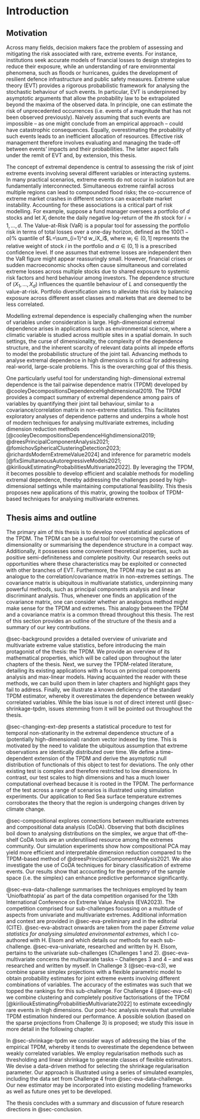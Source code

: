 # Introduction

## Motivation

Across many fields, decision makers face the problem of assessing and mitigating the risk associated with rare, extreme events. For instance, institutions seek accurate models of financial losses to design strategies to reduce their exposure, while an understanding of rare environmental phenomena, such as floods or hurricanes, guides the development of resilient defence infrastructure and public safety measures. Extreme value theory (EVT) provides a rigorous probabilistic framework for analysing the stochastic behaviour of such events. In particular, EVT is underpinned by asymptotic arguments that allow the probability law to be extrapolated beyond the maxima of the observed data. In principle, one can estimate the risk of unprecedented occurrences (i.e. events of a magnitude that has not been observed previously). Naively assuming that such events are impossible -- as one might conclude from an empirical approach -- could have catastrophic consequences. Equally, overestimating the probability of such events leads to an inefficient allocation of resources. Effective risk management therefore involves evaluating and managing the trade-off between events' impacts and their probabilities. The latter aspect falls under the remit of EVT and, by extension, this thesis.

The concept of extremal dependence is central to assessing the risk of joint extreme events involving several different variables or interacting systems. In many practical scenarios, extreme events do not occur in isolation but are fundamentally interconnected. Simultaneous extreme rainfall across multiple regions can lead to compounded flood risks; the co-occurrence of extreme market crashes in different sectors can exacerbate market instability. Accounting for these associations is a critical part of risk modelling. For example, suppose a fund manager oversees a portfolio of $d$ stocks and let $X_i$ denote the daily negative log-return of the $i$th stock for $i=1,\ldots,d$. The Value-at-Risk (VaR) is a popular tool for assessing the portfolio risk in terms of total losses over a one-day horizon, defined as the $100(1-\alpha)\%$ quantile of $L=\sum_{i=1}^d w_iX_i$, where $w_i\in(0,1]$ represents the relative weight of stock $i$ in the portfolio and $\alpha\in(0,1)$ is a prescribed confidence level. If one assumes that extreme losses are independent then the VaR figure might appear reassuringly small. However, financial crises or sudden macroeconomic shocks often cause simultaneous and correlated extreme losses across multiple stocks due to shared exposure to systemic risk factors and herd behaviour among investors. The dependence structure of $(X_1,\ldots,X_d)$ influences the quantile behaviour of $L$ and consequently the value-at-risk. Portfolio diversification aims to alleviate this risk by balancing exposure across different asset classes and markets that are deemed to be less correlated. 

Modelling extremal dependence is especially challenging when the number of variables under consideration is large. High-dimensional extremal dependence arises in applications such as environmental science, where a climatic variable is studied across multiple sites in a spatial domain. In such settings, the curse of dimensionality, the complexity of the dependence structure, and the inherent scarcity of relevant data points all impede efforts to model the probabilistic structure of the joint tail. Advancing methods to analyse extremal dependence in high dimensions is critical for addressing real-world, large-scale problems. This is the overarching goal of this thesis. 

One particularly useful tool for understanding high-dimensional extremal dependence is the tail pairwise dependence matrix (TPDM) developed by @cooleyDecompositionsDependenceHighdimensional2019. The TPDM provides a compact summary of extremal dependence among pairs of variables by quantifying their joint tail behaviour, similar to a covariance/correlation matrix in non-extreme statistics. This facilitates exploratory analyses of dependence patterns and underpins a whole host of modern techniques for analysing multivariate extremes, including dimension reduction methods [@cooleyDecompositionsDependenceHighdimensional2019; @dreesPrincipalComponentAnalysis2021; @fomichovSphericalClusteringDetection2023; @richardsModernExtremeValue2024] and inference for parametric models [@fixSimultaneousAutoregressiveModels2021; @kirilioukEstimatingProbabilitiesMultivariate2022]. By leveraging the TPDM, it becomes possible to develop efficient and scalable methods for modelling extremal dependence, thereby addressing the challenges posed by high-dimensional settings while maintaining computational feasibility. This thesis proposes new applications of this matrix, growing the toolbox of TPDM-based techniques for analysing multivariate extremes. 

## Thesis aims and outline

The primary aim of this thesis is to develop novel statistical applications of the TPDM. The TPDM can be a useful tool for overcoming the curse of dimensionality or summarising the dependence structure in a compact way. Additionally, it possesses some convenient theoretical properties, such as positive semi-definiteness and complete positivity. Our research seeks out opportunities where these characteristics may be exploited or connected with other branches of EVT. Furthermore, the TPDM may be cast as an analogue to the correlation/covariance matrix in non-extremes settings. The covariance matrix is ubiquitous in multivariate statistics, underpinning many powerful methods, such as principal components analysis and linear discriminant analysis. Thus, whenever one finds an application of the covariance matrix, one can consider whether an analogous method might make sense for the TPDM and extremes. This analogy between the TPDM and a covariance matrix is a common thread throughout this thesis. The rest of this section provides an outline of the structure of the thesis and a summary of our key contributions.

@sec-background provides a detailed overview of univariate and multivariate extreme value statistics, before introducing the main protagonist of the thesis: the TPDM. We provide an overview of its mathematical properties, which will be called upon throughout the later chapters of the thesis. Next, we survey the TPDM-related literature, detailing its existing applications with a focus on principal components analysis and max-linear models. Having acquainted the reader with these methods, we can build upon them in later chapters and highlight gaps they fail to address. Finally, we illustrate a known deficiency of the standard TPDM estimator, whereby it overestimates the dependence between weakly correlated variables. While the bias issue is not of direct interest until @sec-shrinkage-tpdm, issues stemming from it will be pointed out throughout the thesis.

@sec-changing-ext-dep presents a statistical procedure to test for temporal non-stationarity in the extremal dependence structure of a (potentially high-dimensional) random vector indexed by time. This is motivated by the need to validate the ubiquitous assumption that extreme observations are identically distributed over time. We define a time-dependent extension of the TPDM and derive the asymptotic null distribution of functionals of this object to test for deviations. The only other existing test is complex and therefore restricted to low dimensions. In contrast, our test scales to high dimensions and has a much lower computational overhead because it is rooted in the TPDM. The performance of the test across a range of scenarios is illustrated using simulation experiments. Our application to Red Sea surface temperature extremes corroborates the theory that the region is undergoing changes driven by climate change.

@sec-compositional explores connections between multivariate extremes and compositional data analysis (CoDA). Observing that both disciplines boil down to analysing distributions on the simplex, we argue that off-the-shelf CoDA tools are an underutilised resource among the extremes community. Our simulation experiments show how compositional PCA may yield more efficient and interpretable dimension reduction compared to the TPDM-based method of @dreesPrincipalComponentAnalysis2021. We also investigate the use of CoDA techniques for binary classification of extreme events. Our results show that accounting for the geometry of the sample space (i.e. the simplex) can enhance predictive performance significantly.

@sec-eva-data-challenge summarises the techniques employed by team 'Uniofbathtopia' as part of the data competition organised for the 13th International Conference on Extreme Value Analysis (EVA2023). The competition comprised four sub-challenges focussing on a multitude of aspects from univariate and multivariate extremes. Additional information and context are provided in @sec-eva-preliminary and in the editorial (CITE). @sec-eva-abstract onwards are taken from the paper *Extreme value statistics for analysing simulated environmental extremes*, which I co-authored with H. Elsom and which details our methods for each sub-challenge. @sec-eva-univariate, researched and written by H. Elsom, pertains to the univariate sub-challenges (Challenges 1 and 2). @sec-eva-multivariate concerns the multivariate tasks -- Challenges 3 and 4 -- and was researched and written by myself. In Challenge 3 (@sec-eva-c3), we combine sparse simplex projections with a flexible parametric model to obtain probability estimates for joint extreme events involving different combinations of variables. The accuracy of the estimates was such that we topped the rankings for this sub-challenge. For Challenge 4 (@sec-eva-c4) we combine clustering and completely positive factorisations of the TPDM [@kirilioukEstimatingProbabilitiesMultivariate2022] to estimate exceedingly rare events in high dimensions. Our post-hoc analysis reveals that unreliable TPDM estimation hindered our performance. A possible solution (based on the sparse projections from Challenge 3) is proposed; we study this issue in more detail in the following chapter.

In @sec-shrinkage-tpdm we consider ways of addressing the bias of the empirical TPDM, whereby it tends to overestimate the dependence between weakly correlated variables. We employ regularisation methods such as thresholding and linear shrinkage to generate classes of flexible estimators. We devise a data-driven method for selecting the shrinkage regularisation parameter. Our approach is illustrated using a series of simulated examples, including the data set from Challenge 4 from @sec-eva-data-challenge. Our new estimator may be incorporated into existing modelling frameworks as well as future ones yet to be developed.

The thesis concludes with a summary and discussion of future research directions in @sec-conclusion.
